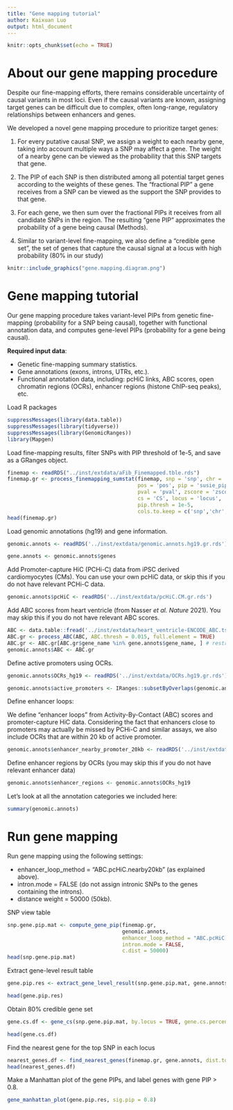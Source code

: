 ```yaml
---
title: "Gene mapping tutorial"
author: Kaixuan Luo
output: html_document
---
```


```r
knitr::opts_chunk$set(echo = TRUE)
```

About our gene mapping procedure
=================================

Despite our fine-mapping efforts, there remains considerable uncertainty of 
causal variants in most loci. Even if the causal variants are known, 
assigning target genes can be difficult due to complex, 
often long-range, regulatory relationships between enhancers and genes.

We developed a novel gene mapping procedure to prioritize target genes:

1. For every putative causal SNP, we assign a weight to each nearby gene, 
taking into account multiple ways a SNP may affect a gene. 
The weight of a nearby gene can be viewed as the probability 
that this SNP targets that gene. 

2. The PIP of each SNP is then distributed among all potential target genes 
according to the weights of these genes. The “fractional PIP” a gene receives 
from a SNP can be viewed as the support the SNP provides to that gene. 

3. For each gene, we then sum over the fractional PIPs it receives from 
all candidate SNPs in the region. The resulting “gene PIP” approximates the 
probability of a gene being causal (Methods). 

4. Similar to variant-level fine-mapping, 
we also define a “credible gene set”, the set of genes that 
capture the causal signal at a locus with high probability (80% in our study)

```r
knitr::include_graphics("gene.mapping.diagram.png")
```

Gene mapping tutorial
=====================

Our gene mapping procedure takes variant-level PIPs from genetic fine-mapping 
(probability for a SNP being causal), together 
with functional annotation data, and computes gene-level PIPs 
(probability for a gene being causal).

**Required input data**:

* Genetic fine-mapping summary statistics.
* Gene annotations (exons, introns, UTRs, etc.).
* Functional annotation data, including: pcHiC links, ABC scores, 
open chromatin regions (OCRs), enhancer regions (histone ChIP-seq peaks), etc. 

Load R packages
```r
suppressMessages(library(data.table))
suppressMessages(library(tidyverse))
suppressMessages(library(GenomicRanges))
library(Mapgen)
```

Load fine-mapping results, filter SNPs with PIP threshold of 1e-5, and save as a GRanges object.
```r
finemap <- readRDS("../inst/extdata/aFib_Finemapped.tble.rds")
finemap.gr <- process_finemapping_sumstat(finemap, snp = 'snp', chr = 'chr', 
                                          pos = 'pos', pip = 'susie_pip', 
                                          pval = 'pval', zscore = 'zscore', 
                                          cs = 'CS', locus = 'locus',  
                                          pip.thresh = 1e-5, 
                                          cols.to.keep = c('snp','chr','pos', 'a0', 'a1', 'pip', 'pval', 'zscore', 'cs', 'locus'))
head(finemap.gr)
```

Load genomic annotations (hg19) and gene information.
```r
genomic.annots <- readRDS('../inst/extdata/genomic.annots.hg19.gr.rds')

gene.annots <- genomic.annots$genes
```

Add Promoter-capture HiC (PCHi-C) data from iPSC derived 
cardiomyocytes (CMs). You can use your own pcHiC data, 
or skip this if you do not have relevant PCHi-C data.
```r
genomic.annots$pcHiC <- readRDS('../inst/extdata/pcHiC.CM.gr.rds')
```

Add ABC scores from heart ventricle (from Nasser *et al.* *Nature* 2021). 
You may skip this if you do not have relevant ABC scores.
```r
ABC <- data.table::fread('../inst/extdata/heart_ventricle-ENCODE_ABC.tsv.gz')
ABC.gr <- process_ABC(ABC, ABC.thresh = 0.015, full.element = TRUE)
ABC.gr <- ABC.gr[ABC.gr$gene_name %in% gene.annots$gene_name, ] # restrict to protein coding genes
genomic.annots$ABC <- ABC.gr
```

Define active promoters using OCRs. 
```r
genomic.annots$OCRs_hg19 <- readRDS('../inst/extdata/OCRs.hg19.gr.rds')

genomic.annots$active_promoters <- IRanges::subsetByOverlaps(genomic.annots$promoters, genomic.annots$OCRs_hg19, minoverlap = 100)
```

Define enhancer loops: 

We define "enhancer loops" from Activity-By-Contact (ABC) scores and 
promoter-capture HiC data. 
Considering the fact that enhancers close to promoters may actually 
be missed by PCHi-C and similar assays, 
we also include OCRs that are within 20 kb of active promoter. 
```r
genomic.annots$enhancer_nearby_promoter_20kb <- readRDS('../inst/extdata/enhancer.nearby.promoter.20kb.gr.rds')
```

Define enhancer regions by OCRs (you may skip this if you do not have relevant enhancer data)
```r
genomic.annots$enhancer_regions <- genomic.annots$OCRs_hg19
```

Let's look at all the annotation categories we included here:
```r
summary(genomic.annots)
```


Run gene mapping
===================

Run gene mapping using the following settings: 

* enhancer_loop_method = "ABC.pcHiC.nearby20kb" (as explained above).
* intron.mode = FALSE (do not assign intronic SNPs to the genes containing the introns).
* distance weight = 50000 (50kb).

SNP view table
```r
snp.gene.pip.mat <- compute_gene_pip(finemap.gr, 
                                     genomic.annots,
                                     enhancer_loop_method = "ABC.pcHiC.nearby20kb",
                                     intron.mode = FALSE,
                                     c.dist = 50000)
head(snp.gene.pip.mat)
```

Extract gene-level result table
```r
gene.pip.res <- extract_gene_level_result(snp.gene.pip.mat, gene.annots)

head(gene.pip.res)
```

Obtain 80% credible gene set
```r
gene.cs.df <- gene_cs(snp.gene.pip.mat, by.locus = TRUE, gene.cs.percent.thresh = 0.8)

head(gene.cs.df)
```

Find the nearest gene for the top SNP in each locus
```r
nearest_genes.df <- find_nearest_genes(finemap.gr, gene.annots, dist.to = "genebody")
head(nearest_genes.df)
```


Make a Manhattan plot of the gene PIPs, and label genes with gene PIP > 0.8.
```r
gene_manhattan_plot(gene.pip.res, sig.pip = 0.8)
```

